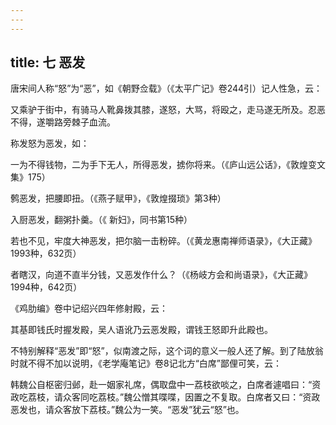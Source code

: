 ```yaml
---
---
---
```

title: 七 恶发
---






唐宋间人称“怒”为“恶”，如《朝野佥载》（《太平广记》卷244引）记人性急，云：

又乘驴于街中，有骑马人靴鼻拨其膝，遂怒，大骂，将殴之，走马遂无所及。忍恶不得，遂嚼路旁棘子血流。

称发怒为恶发，如：

一为不得钱物，二为手下无人，所得恶发，掳你将来。（《庐山远公话》，《敦煌变文集》175）

鹩恶发，把腰即扭。（《燕子赋甲》，《敦煌掇琐》第3种）

入厨恶发，翻粥扑羹。（《 新妇》，同书第15种）

若也不见，牢度大神恶发，把尔脑一击粉碎。（《黄龙惠南禅师语录》，《大正藏》1993种，632页）

者瞎汉，向道不直半分钱，又恶发作什么？（《杨岐方会和尚语录》，《大正藏》1994种，642页）

《鸡肋编》卷中记绍兴四年修射殿，云：

其基即钱氏时握发殿，吴人语讹乃云恶发殿，谓钱王怒即升此殿也。

不特别解释“恶发”即“怒”，似南渡之际，这个词的意义一般人还了解。到了陆放翁时就不得不加以说明，《老学庵笔记》卷8记北方“白席”鄙俚可笑，云：

韩魏公自枢密归邺，赴一姻家礼席，偶取盘中一荔枝欲啖之，白席者遽唱曰：“资政吃荔枝，请众客同吃荔枝。”魏公憎其喋喋，因置之不复取。白席者又曰：“资政恶发也，请众客放下荔枝。”魏公为一笑。“恶发”犹云“怒”也。